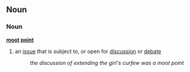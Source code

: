 ==Noun==
===Noun===
'''[[moot]] [[point]]'''
# an [[issue]] that is subject to, or open for [[discussion]] or [[debate]]
#:''the discussion of extending the girl's curfew was a moot point''